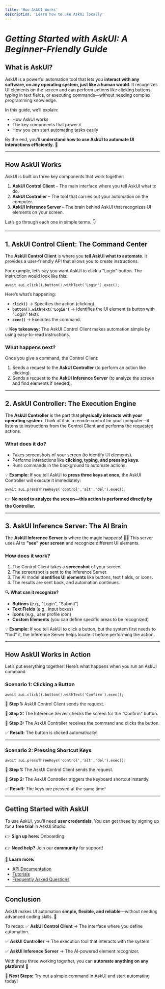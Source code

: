 ```yaml
---
title: 'How AskUI Works'
description: 'Learn how to use AskUI locally'
---
```


# *Getting Started with AskUI: A Beginner-Friendly Guide*

## **What is AskUI?**

AskUI is a powerful automation tool that lets you **interact with any software, on any operating system, just like a human would**. It recognizes UI elements on the screen and can perform actions like clicking buttons, typing in text fields, or executing commands—without needing complex programming knowledge.

In this guide, we’ll explain:

- How AskUI works
- The key components that power it
- How you can start automating tasks easily

By the end, you’ll **understand how to use AskUI to automate UI interactions efficiently.** 🚀

---

## **How AskUI Works**

AskUI is built on three key components that work together:

1. **AskUI Control Client** – The main interface where you tell AskUI what to do.
2. **AskUI Controller** – The tool that carries out your automation on the computer.
3. **AskUI Inference Server** – The brain behind AskUI that recognizes UI elements on your screen.

Let’s go through each one in simple terms. 👇

---

## **1. AskUI Control Client: The Command Center**

The **AskUI Control Client** is where you **tell AskUI what to automate**. It provides a user-friendly API that allows you to create instructions.

For example, let’s say you want AskUI to click a "Login" button. The instruction would look like this:

```
await aui.click().button().withText('Login').exec();

```

Here’s what’s happening:

- **`click()`** → Specifies the action (clicking).
- **`button().withText('Login')`** → Identifies the UI element (a button with "Login" text).
- **`exec()`** → Executes the command.

💡 **Key takeaway:** The AskUI Control Client makes automation simple by using easy-to-read instructions.

### **What happens next?**

Once you give a command, the Control Client:

1. Sends a request to the **AskUI Controller** (to perform an action like clicking).
2. Sends a request to the **AskUI Inference Server** (to analyze the screen and find elements if needed).

---

## **2. AskUI Controller: The Execution Engine**

The **AskUI Controller** is the part that **physically interacts with your operating system**. Think of it as a remote control for your computer—it listens to instructions from the Control Client and performs the requested actions.

### **What does it do?**

- Takes screenshots of your screen (to identify UI elements).
- Performs interactions like **clicking, typing, and pressing keys**.
- Runs commands in the background to automate actions.

💡 **Example:** If you tell AskUI to **press three keys at once**, the AskUI Controller will execute it immediately:

```
await aui.pressThreeKeys('control','alt','del').exec();

```

👉 **No need to analyze the screen—this action is performed directly by the Controller.**

---

## **3. AskUI Inference Server: The AI Brain**

The **AskUI Inference Server** is where the magic happens! 🧠✨ This server uses AI to **"see" your screen** and recognize different UI elements.

### **How does it work?**

1. The Control Client takes a **screenshot** of your screen.
2. The screenshot is sent to the Inference Server.
3. The AI model **identifies UI elements** like buttons, text fields, or icons.
4. The results are sent back, and automation continues.

🔍 **What can it recognize?**

- **Buttons** (e.g., "Login", "Submit")
- **Text Fields** (e.g., input boxes)
- **Icons** (e.g., user profile icon)
- **Custom Elements** (you can define specific areas to be recognized)

💡 **Example:** If you tell AskUI to click a button, but the system first needs to "find" it, the Inference Server helps locate it before performing the action.

---

## **How AskUI Works in Action**

Let’s put everything together! Here’s what happens when you run an AskUI command:

### **Scenario 1: Clicking a Button**

```
await aui.click().button().withText('Confirm').exec();

```

🔹 **Step 1:** AskUI Control Client sends the request.

🔹 **Step 2:** The Inference Server checks the screen for the "Confirm" button.

🔹 **Step 3:** The AskUI Controller receives the command and clicks the button.

✅ **Result:** The button is clicked automatically!

---

### **Scenario 2: Pressing Shortcut Keys**

```
await aui.pressThreeKeys('control','alt','del').exec();

```

🔹 **Step 1:** The AskUI Control Client sends the request.

🔹 **Step 2:** The AskUI Controller triggers the keyboard shortcut instantly.

✅ **Result:** The keys are pressed at the same time!

---

## **Getting Started with AskUI**

To use AskUI, you’ll need **user credentials**. You can get these by signing up for a **free trial** in AskUI Studio.

👉 **Sign up here:** Onboarding

👉 **Need help?** Join our **community** for support!

🔗 **Learn more:**

- [API Documentation](https://chatgpt.com/c/67bdd3c7-0f50-8005-b95f-341018ad6100#)
- [Tutorials](https://chatgpt.com/c/67bdd3c7-0f50-8005-b95f-341018ad6100#)
- [Frequently Asked Questions](https://chatgpt.com/c/67bdd3c7-0f50-8005-b95f-341018ad6100#)

---

## **Conclusion**

AskUI makes UI automation **simple, flexible, and reliable**—without needing advanced coding skills. 🎉

To recap:
✅ **AskUI Control Client** → The interface where you define automation.

✅ **AskUI Controller** → The execution tool that interacts with the system.

✅ **AskUI Inference Server** → The AI-powered element recognizer.

With these three working together, you can **automate anything on any platform!** 🚀

📌 **Next Steps:** Try out a simple command in AskUI and start automating today!

